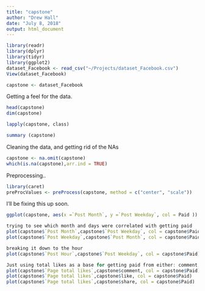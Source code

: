 ```yaml
---
title: "capstone"
author: "Drew Hall"
date: "July 8, 2018"
output: html_document
---
```


```r
library(readr)
library(dplyr)
library(tidyr)
library(ggplot2)
dataset_Facebook <- read_csv("~/Projects/dataset_Facebook.csv")
View(dataset_Facebook)
```

```r
capstone <- dataset_Facebook
```
Getting a feel for the data.
```r
head(capstone)
dim(capstone)

lapply(capstone, class)

summary (capstone)
```
Cleaning the data, and getting rid of the NAs
```r
capstone <- na.omit(capstone)
which(is.na(capstone),arr.ind = TRUE)
```
Preprocessing..
```r
library(caret)
preProcValues <- preProcess(capstone, method = c("center", "scale"))
```
I'll be fixing this up soon.
```r
ggplot(capstone, aes(x =`Post Month`, y =`Post Weekday`, col = Paid )) + geom_histogram()

trying to see which month and days were correlated with getting paid
plot(capstone$`Post Month`,capstone$`Post Weekday`, col = capstone$Paid)
plot(capstone$`Post Weekday`,capstone$`Post Month`, col = capstone$Paid)

breaking it down to the hour
plot(capstone$`Post Hour`,capstone$`Post Weekday`, col = capstone$Paid)

Just using total likes as a base for getting paid from either: comment, like or share.
plot(capstone$`Page total likes`,capstone$comment, col = capstone$Paid)
plot(capstone$`Page total likes`,capstone$like, col = capstone$Paid)
plot(capstone$`Page total likes`,capstone$share, col = capstone$Paid)

```

